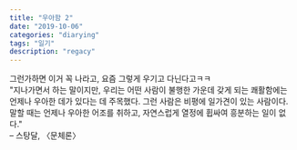 ```yaml
---
title: "우아함 2"
date: "2019-10-06"
categories: "diarying"
tags: "일기"
description: "regacy"
---
```


그런가하면 이거 꼭 나라고, 요즘 그렇게 우기고 다닌다고ㅋㅋ
<br/>
⁠⁡⁢⁣⁤⁪⁫⁬⁭⁯⁮⁯"지나가면서 하는 말이지만, 우리는 어떤 사람이 불행한 가운데 갖게 되는 쾌활함에는 언제나 우아한 데가 있다는 데 주목했다. 그런 사람은 비평에 일가견이 있는 사람이다. 말할 때는 언제나 우아한 어조를 취하고, 자연스럽게 열정에 휩싸여 흥분하는 일이 없다."  
– 스탕달, 〈문체론〉
